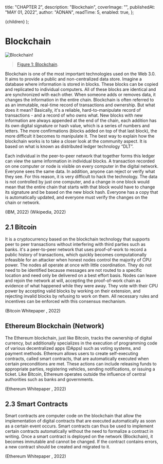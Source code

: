 
  title: "CHAPTER 2",
  description: "Blockchain",
  coverImage: "",
  publishedAt: "MAY 01, 2022",
  author: "ADNAN",
  readTime: 5,
  enabled: true,
};

  <ArticleLayout meta={meta}>{children}</ArticleLayout>
);

# Blockchain

![Blockchain!](/img/docs/Bitcoin_Block_Data.svg "Block Data")

> [Figure 1: Blockchain](https://en.wikipedia.org/wiki/Blockchain "Wiki").

Blockchain is one of the most important technologies used on the Web 3.0. It aims to provide a
public and non-centralized data store.
Imagine a database where information is stored in blocks. These blocks can be copied and
replicated to individual computers.
All of these blocks are identical and are synchronized with each other. When someone adds or
removes data, it changes the information in the entire chain.
Blockchain is often referred to as an immutable, real-time record of transactions and ownership.
But what does it mean? Basically, it's a reliable, hard-to-manipulate record of transactions - and a
record of who owns what.
New blocks with new information are always appended at the end of the chain, each addition has
its own digital signature or hash value, which is a series of numbers and letters. The more
confirmations (blocks added on top of that last block), the more difficult it becomes
to manipulate it.
The best way to explain how the blockchain works is to take a closer look at the community
aspect. It is based on what is known as distributed ledger technology “DLT”.

Each individual in the peer-to-peer network that together forms this ledger can view the same
information in individual blocks.
A transaction recorded on one computer or node is visible on every computer in the digital
network. Everyone sees the same data. In addition, anyone can reject or verify what they see.
For this reason, it is very difficult to hack the technology. The data is not controlled by just one
computer, and a change in one block would mean that the entire chain that starts with that block
would have to change its signature and be based on the new block hash.
Everyone has a copy that is automatically updated, and everyone must verify the changes on the
chain or network.

(IBM, 2022) (Wikipedia, 2022)

## 2.1 Bitcoin

It is a cryptocurrency based on the blockchain technology that supports peer to peer transactions
without interfering with third parties such as banks.
it's a peer-to-peer network that uses proof-of-work to record a public history of transactions,
which quickly becomes computationally infeasible for an attacker when honest nodes control the
majority of CPU power.
The nodes all operate at once with little coordination.
They do not need to be identified because messages are not routed to a specific location and need
only be delivered on a best effort basis.
Nodes can leave and rejoin the network at will, accepting the proof-of-work chain as evidence of
what happened while they were away.
They vote with their CPU power by accepting valid blocks by working on their extension, and
rejecting invalid blocks by refusing to work on them.
All necessary rules and incentives can be enforced with this consensus mechanism.

(Bitcoin Whitepaper , 2022)

## Ethereum Blockchain (Network)

The Ethereum blockchain, just like Bitcoin, tracks the ownership of digital currency, but
additionally specializes in the execution of programming code of various decentralized apps
(DApps) such as voting systems, and payment methods.
Ethereum allows users to create self-executing contracts, called smart contracts, that are
automatically executed when certain preconditions are met. These actions can include releasing
funds to appropriate parties, registering vehicles, sending notifications, or issuing a ticket.
Like Bitcoin, Ethereum operates outside the influence of central authorities such as banks and
governments.

(Ethereum Whitepaper , 2022)

## 2.3 Smart Contracts

Smart contracts are computer code on the blockchain that allow the implementation of digital
contracts that are executed automatically as soon as a certain event occurs.
Smart contracts can thus be used to implement certain contracts automatically without the need
to formalize a contract in writing.
Once a smart contract is deployed on the network (Blockchain), it becomes immutable and
cannot be changed. If the contract contains errors,
a new contract should be created and migrated to it.

(Ethereum Whitepaper , 2022)

